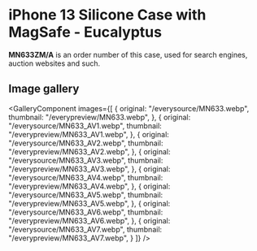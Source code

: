 
# iPhone 13 Silicone Case with MagSafe - Eucalyptus

<Callout type='info' emoji='👉🏻'>**MN633ZM/A** is an order number of this case, used for search engines, auction websites and such.</Callout>

## Image gallery

<GalleryComponent
    images={[
      {
        original: "/everysource/MN633.webp",
        thumbnail: "/everypreview/MN633.webp",
      },
      {
        original: "/everysource/MN633_AV1.webp",
        thumbnail: "/everypreview/MN633_AV1.webp",
      },
      {
        original: "/everysource/MN633_AV2.webp",
        thumbnail: "/everypreview/MN633_AV2.webp",
      },
      {
        original: "/everysource/MN633_AV3.webp",
        thumbnail: "/everypreview/MN633_AV3.webp",
      },
      {
        original: "/everysource/MN633_AV4.webp",
        thumbnail: "/everypreview/MN633_AV4.webp",
      },
      {
        original: "/everysource/MN633_AV5.webp",
        thumbnail: "/everypreview/MN633_AV5.webp",
      },
      {
        original: "/everysource/MN633_AV6.webp",
        thumbnail: "/everypreview/MN633_AV6.webp",
      },
      {
        original: "/everysource/MN633_AV7.webp",
        thumbnail: "/everypreview/MN633_AV7.webp",
      }
    ]}
  />
